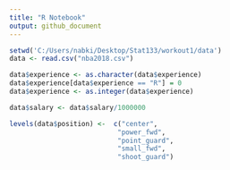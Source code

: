 ```yaml
---
title: "R Notebook"
output: github_document
---
```



```r


setwd('C:/Users/nabki/Desktop/Stat133/workout1/data')
data <- read.csv("nba2018.csv")

data$experience <- as.character(data$experience)
data$experience[data$experience == "R"] = 0
data$experience <- as.integer(data$experience)

data$salary <- data$salary/1000000

levels(data$position) <-  c("center", 
                           "power_fwd", 
                           "point_guard", 
                           "small_fwd", 
                           "shoot_guard")



```


